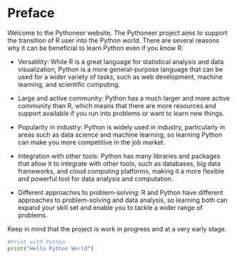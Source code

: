 

# Preface {.unnumbered}

Welcome to the Pythoneer website. The Pythoneer project aims to support the transition of R user into the Python world. There are several reasons why it can be beneficial to learn Python even if you know R:

- Versatility: While R is a great language for statistical analysis and data visualization, Python is a more general-purpose language that can be used for a wider variety of tasks, such as web development, machine learning, and scientific computing.

- Large and active community: Python has a much larger and more active community than R, which means that there are more resources and support available if you run into problems or want to learn new things.

- Popularity in industry: Python is widely used in industry, particularly in areas such as data science and machine learning, so learning Python can make you more competitive in the job market.

- Integration with other tools: Python has many libraries and packages that allow it to integrate with other tools, such as databases, big data frameworks, and cloud computing platforms, making it a more flexible and powerful tool for data analysis and computation.

- Different approaches to problem-solving: R and Python have different approaches to problem-solving and data analysis, so learning both can expand your skill set and enable you to tackle a wider range of problems.


Keep in mind that the project is work in progress and at a very early stage. 

```python
#Print with Python
print("Hello Python World")
```
